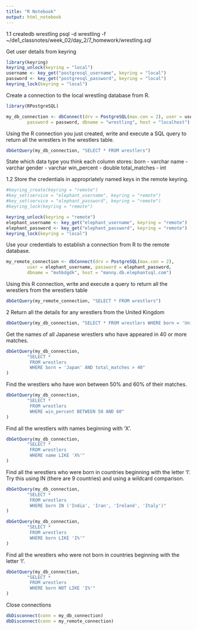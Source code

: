 ```yaml
---
title: "R Notebook"
output: html_notebook
---
```


1.1
createdb wrestling
psql -d wrestling -f ~/de1_classnotes/week_02/day_2/7_homework/wrestling.sql

Get user details from keyring
```r
library(keyring)
keyring_unlock(keyring = "local")
username <- key_get("postgresql_username", keyring = "local")
password <- key_get("postgresql_password", keyring = "local")
keyring_lock(keyring = "local")
```

Create a connection to the local wrestling database from R. 
```r
library(RPostgreSQL)

my_db_connection <- dbConnect(drv = PostgreSQL(max.con = 2), user = username,
        password = password, dbname = "wrestling", host = "localhost")
```

Using the R connection you just created, write and execute a SQL query to return
all the wrestlers in the wrestlers table.
```r
dbGetQuery(my_db_connection, "SELECT * FROM wrestlers")
```

State which data type you think each column stores:
born          - varchar
name          - varchar
gender        - varchar
win_percent   - double
total_matches - int

1.2
Store the credentials in appropriately named keys in the remote keyring.
```r
#keyring_create(keyring = "remote")
#key_set(service = "elephant_username", keyring = "remote")
#key_set(service = "elephant_password", keyring = "remote")
#keyring_lock(keyring = "remote")
```

```r
keyring_unlock(keyring = "remote")
elephant_username <- key_get("elephant_username", keyring = "remote")
elephant_password <- key_get("elephant_password", keyring = "remote")
keyring_lock(keyring = "local")
```

Use your credentials to establish a connection from R to the remote database.
```r
my_remote_connection <- dbConnect(drv = PostgreSQL(max.con = 2), 
        user = elephant_username, password = elephant_password,
        dbname = "mvhbdgdk", host = "manny.db.elephantsql.com")
```

Using this R connection, write and execute a query to return all the wrestlers
from the wrestlers table
```r
dbGetQuery(my_remote_connection, "SELECT * FROM wrestlers")
```

2
Return all the details for any wrestlers from the United Kingdom
```r
dbGetQuery(my_db_connection, "SELECT * FROM wrestlers WHERE born = 'United Kingdom'")
```

Get the names of all Japanese wrestlers who have appeared in 40 or more matches.
```r
dbGetQuery(my_db_connection, 
        "SELECT *
         FROM wrestlers 
         WHERE born = 'Japan' AND total_matches > 40"
)
```

Find the wrestlers who have won between 50% and 60% of their matches.
```r
dbGetQuery(my_db_connection,
        "SELECT *
         FROM wrestlers
         WHERE win_percent BETWEEN 50 AND 60"
)
```

Find all the wrestlers with names beginning with ‘X’.
```r
dbGetQuery(my_db_connection,
        "SELECT *
         FROM wrestlers
         WHERE name LIKE 'X%'"
)
```

Find all the wrestlers who were born in countries beginning with the letter ‘I’. Try this using IN (there are 9 countries) and using a wildcard comparison.
```r
dbGetQuery(my_db_connection,
        "SELECT *
         FROM wrestlers
         WHERE born IN ('India', 'Iran', 'Ireland', 'Italy')"
)

dbGetQuery(my_db_connection,
        "SELECT *
         FROM wrestlers
         WHERE born LIKE 'I%'"
)
```

Find all the wrestlers who were not born in countries beginning with the letter ‘I’.
```r
dbGetQuery(my_db_connection,
        "SELECT *
         FROM wrestlers
         WHERE born NOT LIKE 'I%'"
)
```

Close connections
```r
dbDisconnect(conn = my_db_connection)
dbDisconnect(conn = my_remote_connection)
```










